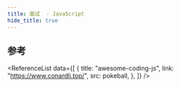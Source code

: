 ```yaml
---
title: 面试  - JavaScript
hide_title: true
---
```



<FeatureIcon src={javascript} title="JavaScript" />
<LinkList
  data={[
    {
      title: "箭头函数和普通函数的区别",
      link: "/docs/interview/javascript/difference-arrow-function",
      src: javascript,
    },
    {
      title: "export 和 export default 的区别",
      link: "/docs/interview/javascript/export-and-export-default",
      src: javascript,
    },
  ]}
/>

## 参考

<ReferenceList
  data={[
    {
      title: "awesome-coding-js",
      link: "https://www.conardli.top/",
      src: pokeball,
    },
  ]}
/>
